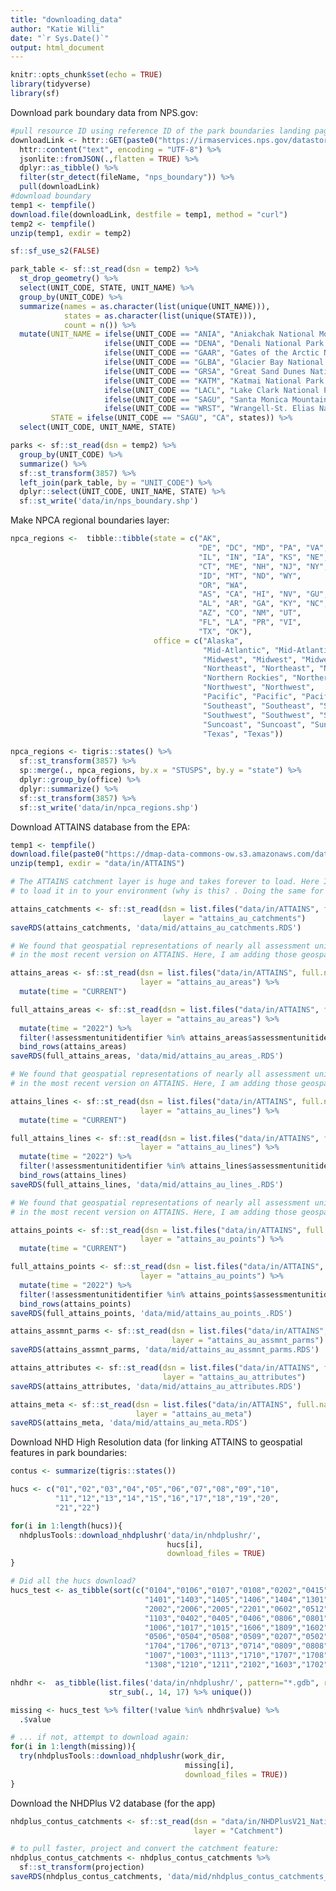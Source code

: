 ```yaml
---
title: "downloading_data"
author: "Katie Willi"
date: "`r Sys.Date()`"
output: html_document
---
```


```r
knitr::opts_chunk$set(echo = TRUE)
library(tidyverse)
library(sf)
```

Download park boundary data from NPS.gov:
```r
#pull resource ID using reference ID of the park boundaries landing page
downloadLink <- httr::GET(paste0("https://irmaservices.nps.gov/datastore/v4/rest", "/Reference/2296705/DigitalFiles")) %>% 
  httr::content("text", encoding = "UTF-8") %>% 
  jsonlite::fromJSON(.,flatten = TRUE) %>% 
  dplyr::as_tibble() %>% 
  filter(str_detect(fileName, "nps_boundary")) %>% 
  pull(downloadLink)
#download boundary 
temp1 <- tempfile()
download.file(downloadLink, destfile = temp1, method = "curl")
temp2 <- tempfile()
unzip(temp1, exdir = temp2)

sf::sf_use_s2(FALSE)

park_table <- sf::st_read(dsn = temp2) %>%
  st_drop_geometry() %>%
  select(UNIT_CODE, STATE, UNIT_NAME) %>%
  group_by(UNIT_CODE) %>%
  summarize(names = as.character(list(unique(UNIT_NAME))),
            states = as.character(list(unique(STATE))),
            count = n()) %>%
  mutate(UNIT_NAME = ifelse(UNIT_CODE == "ANIA", "Aniakchak National Monument and Preserve",
                     ifelse(UNIT_CODE == "DENA", "Denali National Park and Preserve",
                     ifelse(UNIT_CODE == "GAAR", "Gates of the Arctic National Park and Preserve",
                     ifelse(UNIT_CODE == "GLBA", "Glacier Bay National Park and Preserve",
                     ifelse(UNIT_CODE == "GRSA", "Great Sand Dunes National Park and Preserve",
                     ifelse(UNIT_CODE == "KATM", "Katmai National Park and Preserve",
                     ifelse(UNIT_CODE == "LACL", "Lake Clark National Park and Preserve",
                     ifelse(UNIT_CODE == "SAGU", "Santa Monica Mountains National Park and Recreation Area",
                     ifelse(UNIT_CODE == "WRST", "Wrangell-St. Elias National Park and Preserve", names))))))))),     
         STATE = ifelse(UNIT_CODE == "SAGU", "CA", states)) %>%
  select(UNIT_CODE, UNIT_NAME, STATE)

parks <- sf::st_read(dsn = temp2) %>%
  group_by(UNIT_CODE) %>%
  summarize() %>%
  sf::st_transform(3857) %>%
  left_join(park_table, by = "UNIT_CODE") %>%
  dplyr::select(UNIT_CODE, UNIT_NAME, STATE) %>%
  sf::st_write('data/in/nps_boundary.shp')
```

Make NPCA regional boundaries layer:
```r
npca_regions <-  tibble::tibble(state = c("AK",
                                          "DE", "DC", "MD", "PA", "VA", "WV",
                                          "IL", "IN", "IA", "KS", "NE", "OH", "MI", "MN", "MO", "SD", "WI",
                                          "CT", "ME", "NH", "NJ", "NY", "MA", "RI", "VT",
                                          "ID", "MT", "ND", "WY",
                                          "OR", "WA",
                                          "AS", "CA", "HI", "NV", "GU",
                                          "AL", "AR", "GA", "KY", "NC", "MS", "SC", "TN",
                                          "AZ", "CO", "NM", "UT",
                                          "FL", "LA", "PR", "VI",
                                          "TX", "OK"),
                                office = c("Alaska",
                                           "Mid-Atlantic", "Mid-Atlantic", "Mid-Atlantic", "Mid-Atlantic", "Mid-Atlantic", "Mid-Atlantic",
                                           "Midwest", "Midwest", "Midwest", "Midwest", "Midwest", "Midwest", "Midwest", "Midwest", "Midwest", "Midwest", "Midwest",
                                           "Northeast", "Northeast", "Northeast", "Northeast", "Northeast", "Northeast", "Northeast", "Northeast",
                                           "Northern Rockies", "Northern Rockies", "Northern Rockies", "Northern Rockies",
                                           "Northwest", "Northwest",
                                           "Pacific", "Pacific", "Pacific", "Pacific", "Pacific",
                                           "Southeast", "Southeast", "Southeast", "Southeast", "Southeast", "Southeast", "Southeast", "Southeast",
                                           "Southwest", "Southwest", "Southwest", "Southwest",
                                           "Suncoast", "Suncoast", "Suncoast", "Suncoast",
                                           "Texas", "Texas"))

npca_regions <- tigris::states() %>%
  sf::st_transform(3857) %>%
  sp::merge(., npca_regions, by.x = "STUSPS", by.y = "state") %>%
  dplyr::group_by(office) %>%
  dplyr::summarize() %>%
  sf::st_transform(3857) %>%
  sf::st_write('data/in/npca_regions.shp')
```

Download ATTAINS database from the EPA:
```r
temp1 <- tempfile()
download.file(paste0("https://dmap-data-commons-ow.s3.amazonaws.com/data/ATTAINS_Assessment_20230416_gpkg.zip"), destfile = temp1, method = "curl")
unzip(temp1, exdir = "data/in/ATTAINS")

# The ATTAINS catchment layer is huge and takes forever to load. Here I'm converting in to an RDS file which saves a huge amount of time when needing
# to load it in to your environment (why is this? . Doing the same for other layers for consistency:

attains_catchments <- sf::st_read(dsn = list.files("data/in/ATTAINS", full.names = TRUE)[2],
                                  layer = "attains_au_catchments")
saveRDS(attains_catchments, 'data/mid/attains_au_catchments.RDS')

# We found that geospatial representations of nearly all assessment units in the states of Virginia, Minnesota, and Pennsylvania were dropped
# in the most recent version on ATTAINS. Here, I am adding those geospatial reps from an older ATTAINS version, and flagging them:

attains_areas <- sf::st_read(dsn = list.files("data/in/ATTAINS", full.names = TRUE)[2],
                             layer = "attains_au_areas") %>%
  mutate(time = "CURRENT")

full_attains_areas <- sf::st_read(dsn = list.files("data/in/ATTAINS", full.names = TRUE)[1],
                             layer = "attains_au_areas") %>%
  mutate(time = "2022") %>%
  filter(!assessmentunitidentifier %in% attains_areas$assessmentunitidentifier) %>%
  bind_rows(attains_areas) 
saveRDS(full_attains_areas, 'data/mid/attains_au_areas_.RDS')

# We found that geospatial representations of nearly all assessment units in the states of Virginia, Minnesota, and Pennsylvania were dropped
# in the most recent version on ATTAINS. Here, I am adding those geospatial reps from an older ATTAINS version, and flagging them:

attains_lines <- sf::st_read(dsn = list.files("data/in/ATTAINS", full.names = TRUE)[2],
                             layer = "attains_au_lines") %>%
  mutate(time = "CURRENT")

full_attains_lines <- sf::st_read(dsn = list.files("data/in/ATTAINS", full.names = TRUE)[1],
                             layer = "attains_au_lines") %>%
  mutate(time = "2022") %>%
  filter(!assessmentunitidentifier %in% attains_lines$assessmentunitidentifier) %>%
  bind_rows(attains_lines) 
saveRDS(full_attains_lines, 'data/mid/attains_au_lines_.RDS')

# We found that geospatial representations of nearly all assessment units in the states of Virginia, Minnesota, and Pennsylvania were dropped
# in the most recent version on ATTAINS. Here, I am adding those geospatial reps from an older ATTAINS version, and flagging them:

attains_points <- sf::st_read(dsn = list.files("data/in/ATTAINS", full.names = TRUE)[2],
                             layer = "attains_au_points") %>%
  mutate(time = "CURRENT")

full_attains_points <- sf::st_read(dsn = list.files("data/in/ATTAINS", full.names = TRUE)[1],
                             layer = "attains_au_points") %>%
  mutate(time = "2022") %>%
  filter(!assessmentunitidentifier %in% attains_points$assessmentunitidentifier) %>%
  bind_rows(attains_points) 
saveRDS(full_attains_points, 'data/mid/attains_au_points_.RDS')

attains_assmnt_parms <- sf::st_read(dsn = list.files("data/in/ATTAINS", full.names = TRUE)[2],
                                    layer = "attains_au_assmnt_parms")
saveRDS(attains_assmnt_parms, 'data/mid/attains_au_assmnt_parms.RDS')

attains_attributes <- sf::st_read(dsn = list.files("data/in/ATTAINS", full.names = TRUE)[2],
                                  layer = "attains_au_attributes")
saveRDS(attains_attributes, 'data/mid/attains_au_attributes.RDS')

attains_meta <- sf::st_read(dsn = list.files("data/in/ATTAINS", full.names = TRUE)[2],
                            layer = "attains_au_meta")
saveRDS(attains_meta, 'data/mid/attains_au_meta.RDS')
```

Download NHD High Resolution data (for linking ATTAINS to geospatial features in park boundaries:
```r
contus <- summarize(tigris::states())

hucs <- c("01","02","03","04","05","06","07","08","09","10",
          "11","12","13","14","15","16","17","18","19","20",
          "21","22")

for(i in 1:length(hucs)){
  nhdplusTools::download_nhdplushr('data/in/nhdplushr/',
                                   hucs[i], 
                                   download_files = TRUE)
}

# Did all the hucs download?
hucs_test <- as_tibble(sort(c("0104","0106","0107","0108","0202","0415","1501","1407","1502","1505","1503","1506","0317","0315","0603","1102","1402",
                              "1401","1403","1405","1406","1404","1301","1408","1019","1018","0204","0314","0310","0308","0307","0309","0306","0313","2001",
                              "2002","2006","2005","2201","0602","0512","0404","0514","0708","0706","1107","0604","1026","1029","1027","0513","0511","0510",
                              "1103","0402","0405","0406","0806","0801","0410","0318","0316","0505","0305","0304","0601","0302","0303","0301","1011","1013",
                              "1006","1017","1015","1606","1809","1602","0203","1024","1302","1504","1108","1305","1306","1104","0412","0414","0110","0411",
                              "0506","0504","0508","0509","0207","0502","0208","1908","1101","0804","1111","1807","1805","1801","1804","1806","1802","1803",
                              "1704","1706","0713","0714","0809","0808","0803","0805","1114","0109","0206","0102","0103","0105","0904","1002","1701","1008",
                              "1007","1003","1113","1710","1707","1708","1709","2101","1012","1016","1109","1014","1202","1203","1209","1206","1304","1307",
                              "1308","1210","1211","2102","1603","1702","1711","0703","0704","0403","0401","0311","0312")))

nhdhr <-  as_tibble(list.files('data/in/nhdplushr/', pattern="*.gdb", recursive = TRUE) %>%
                      str_sub(., 14, 17) %>% unique())

missing <- hucs_test %>% filter(!value %in% nhdhr$value) %>%
  .$value

# ... if not, attempt to download again:
for(i in 1:length(missing)){
  try(nhdplusTools::download_nhdplushr(work_dir,
                                       missing[i], 
                                       download_files = TRUE))
}
```


Download the NHDPlus V2 database (for the app)
```r
nhdplus_contus_catchments <- sf::st_read(dsn = "data/in/NHDPlusV21_National_Seamless_Flattened_Lower48.gdb",
                                         layer = "Catchment")

# to pull faster, project and convert the catchment feature:
nhdplus_contus_catchments <- nhdplus_contus_catchments %>%
  sf::st_transform(projection) 
saveRDS(nhdplus_contus_catchments, 'data/mid/nhdplus_contus_catchments_3857.RDS')
```

